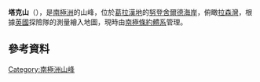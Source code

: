 {{coord|64|20|S|59|16|W|display=title}}

'''塔克山'''（{{lang-en|Mount Tucker}}），是[[南極洲|南極洲]]的山峰，位於[[葛拉漢地|葛拉漢地]]的[[努登舍爾德海岸|努登舍爾德海岸]]，俯瞰[[拉森灣|拉森灣]]，根據[[英國|英國]]探險隊的測量繪入地圖，現時由[[南極條約體系|南極條約體系]]管理。

==參考資料==
{{usgs-gazetteer}}

{{DEFAULTSORT:Mount Tucker}}
[[Category:南極洲山峰|Category:南極洲山峰]]


{{NordenskjöldCoast-geo-stub}}